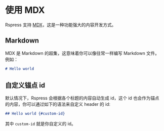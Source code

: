 # 使用 MDX

Rspress 支持 [MDX](https://mdxjs.com/)，这是一种功能强大的内容开发方式。

## Markdown

MDX 是 Markdown 的超集，这意味着你可以像往常一样编写 Markdown 文件。例如：

```md
# Hello world
```

## 自定义锚点 id

默认情况下，Rspress 会根据各个标题的内容自动生成 id，这个 id 也会作为锚点的内容，你可以通过如下的语法来自定义 header 的 id:

```md
## Hello world {#custom-id}
```

其中 `custom-id` 就是你自定义的 id。
